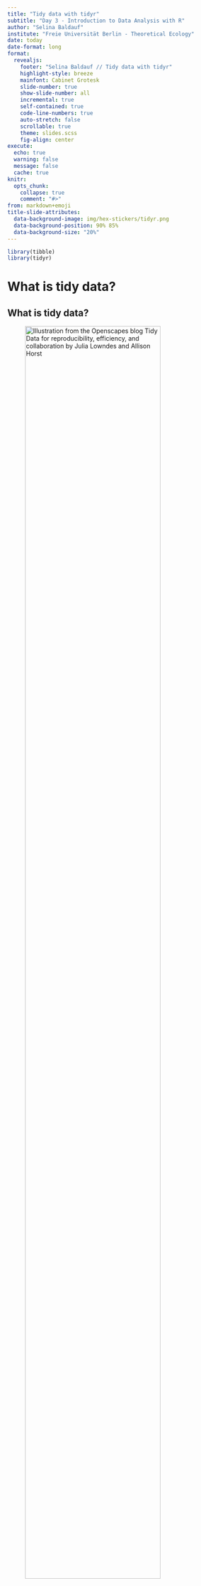 ```yaml
---
title: "Tidy data with tidyr"
subtitle: "Day 3 - Introduction to Data Analysis with R"
author: "Selina Baldauf"
institute: "Freie Universität Berlin - Theoretical Ecology"
date: today
date-format: long
format: 
  revealjs:
    footer: "Selina Baldauf // Tidy data with tidyr"
    highlight-style: breeze
    mainfont: Cabinet Grotesk
    slide-number: true
    show-slide-number: all
    incremental: true
    self-contained: true
    code-line-numbers: true
    auto-stretch: false
    scrollable: true
    theme: slides.scss
    fig-align: center
execute: 
  echo: true
  warning: false
  message: false
  cache: true
knitr: 
  opts_chunk: 
    collapse: true
    comment: "#>"
from: markdown+emoji
title-slide-attributes: 
  data-background-image: img/hex-stickers/tidyr.png
  data-background-position: 90% 85%
  data-background-size: "20%"
---
```


```r
library(tibble)
library(tidyr)
```

# What is tidy data?{.inverse}

## What is tidy data?

![Illustration from the [Openscapes](https://www.openscapes.org/) blog [*Tidy Data for reproducibility, efficiency, and collaboration*](https://www.openscapes.org/blog/2020/10/12/tidy-data/) by Julia Lowndes and Allison Horst](img/AllisonHorst/tidydata_1.jpg){width=85%}

## What is tidy data?

Let's look at some examples

:::{.columns}

:::{.column width="40%"}

**Tidy**
```r
data.frame(id = 1:6,
           name = c("floof", "max", "cat", "donut", "merlin", "panda"),
           color = c("gray", "black", "orange", "gray", "black", "calico")) |> 
  knitr::kable()
```

:::

:::{.column width="60%"}

:::{.fragment}

**Non-tidy**
```r
data.frame(floof = "gray",
           max = "black",
           cat = "orange",
           donut = "gray",
           merlin = "black",
           panda = "calico") |> 
  knitr::kable()
```  

<br>
```r
data.frame(gray = c("floof", "donut"),
           black = c("max", "merlin"),
           orange = c("cat", ""),
           calico = c("panda", "")) |> 
  knitr::kable()
```  

:::

:::

:::

. . .

<br>

Sometimes ***raw data*** is non-tidy because its structure is optimized for data entry or viewing rather than analysis.

## Why tidy data?

The main advantages of **tidy** data is that the `tidyverse` packages are built to work with it.


![Illustration from the [Openscapes](https://www.openscapes.org/) blog [*Tidy Data for reproducibility, efficiency, and collaboration*](https://www.openscapes.org/blog/2020/10/12/tidy-data/) by Julia Lowndes and Allison Horst](img/AllisonHorst/tidydata_3.jpg){width=70%}

## Example

Let's go back to the city data set from earlier:


```r
cities_v <- c("Istanbul", "Moscow", "London", "Saint Petersburg", "Berlin", "Madrid", "Kyiv", "Rome", "Bucharest", "Paris")
population <- c(15.1e6, 12.5e6, 9e6, 5.4e6, 3.8e6, 3.2e6, 3e6, 2.8e6, 2.2e6, 2.1e6)
area_km2 <- c(2576, 2561, 1572, 1439,891,604, 839, 1285, 228, 105 )

country <- c("Turkey", "Russia", "UK", "Russia", "Germany", "Spain",
                        "Ukraine", "Italy", "Romania", "France")
# tidy
cities_tbl <- tibble(city = cities_v,
           population = population,
           area_km2 = area_km2,
           country = country)
```

```r
cities_tbl
```

. . .

This already looks pretty tidy.

## Same data different format

```r
cities_untidy
```


```r
cities_untidy <- unite(cities_tbl, col = "location", c("country", "city")) %>%
  pivot_longer(c("population", "area_km2"), names_to = "type") %>%
  pivot_wider(names_from = "location", values_from = "value")
print(cities_untidy, width = 90)
```

**What's not tidy here?**

. . .

- Each row has multiple observation
- At the same time, each observation is split across multiple rows
- Country and city variable are split into multiple columns
- Country and city variable values are united to one value

. . .

Let's tidy this data using functions from the `tidyr` package!

## `pivot_longer()`

**One variable split into multiple column**s can be solved with `pivot_longer`

```r
print(cities_untidy, width = 90)
```

. . .

<br>
```r
step1 <- pivot_longer(
    cities_untidy,                         # the tibble
    cols = Turkey_Istanbul:France_Paris,   # the columns to pivot from:to
    names_to = "location",                 # name of the new column
    values_to = "value")                   # name of the value column
```

. . .

```r
print(step1, n=4)
```

## `pivot_longer()`

**One variable split into multiple column**s can be solved with `pivot_longer`

```r
#| eval: false
step1 <- pivot_longer(
    cities_untidy,                         # the tibble
    cols = Turkey_Istanbul:France_Paris,   # the columns to pivot from:to
    names_to = "location",                 # name of the new column
    values_to = "value")                   # name of the value column
```

Another way to select the columns to pivot:

```r
#| eval: false
#| code-line-numbers: "3"
step1 <- pivot_longer(
    cities_untidy,           # the tibble
    cols = !type,            # All columns except type#<<        
    names_to = "location",   # name of the new column
    values_to = "value")     # name of the value column
```

## `separate_wider_delim()`

**Multiple variable values that are united into one** can be separated using `separate_wider_delim`

```r
print(step1,n=2)
```

. . .

```r
step2 <- separate_wider_delim(
  step1,                        # the tibble
  location,                     # the column to separate
  delim = "_",                  # the separator
  names = c("country", "city")) # names of new columns
```

. . .

```r
print(step2, n=2)
```

. . .

The opposite function exists as well and is called `unite`. Check out `?unite` for details.

## `pivot_wider()`

**One observation split into multiple rows** can solved with `pivot_wider`

```r
print(step2,n=2)
```

. . .

```r
step3 <- pivot_wider(
  step2,                      # the tibble
  names_from = type,          # the variables
  values_from = value)        # the values
```

. . .

```r
print(step3, n=5)
```

## All steps in 1

We can also use a pipe to do all these steps in one:

```r
cities_tidy <- cities_untidy |>
  pivot_longer(Turkey_Istanbul:France_Paris,
    names_to = "location",
    values_to = "values"
  ) |>
  separate(location,
    sep = "_",
    into = c("country", "city")
  ) |>
  pivot_wider(
    names_from = type,
    values_from = values
  )
```

# Now you {.inverse}

[Task (30 min)]{.highlight-blue}<br>

[Tidy data with tidyr]{.big-text}

**Find the task description [here](https://selinazitrone.github.io/intro-r-data-analysis/sessions/09_tidyr.html)**
